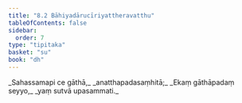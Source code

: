 ```yaml
---
title: "8.2 Bāhiyadārucīriyattheravatthu"
tableOfContents: false
sidebar:
  order: 7
type: "tipitaka"
basket: "su"
book: "dh"
---
```



<DynamicBreadcrumb />

<Division number="101" book="dh">

<Paragraph number="109" type="verses" book="dh">
_Sahassamapi ce gāthā,_  
_anatthapadasaṃhitā;_  
_Ekaṃ gāthāpadaṃ seyyo,_  
_yaṃ sutvā upasammati._
</Paragraph>
</Division>